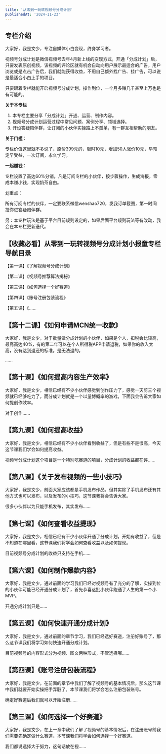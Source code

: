 ```yaml
---
title: '从零到一玩转视频号分成计划'
publishedAt: '2024-11-23'
---
```


## 专栏介绍

大家好，我是文少，专注自媒体小白变现，终身学习者。

视频号分成计划是微信视频号去年4月新上线的变现方式，开通「分成计划」后，只要发表原创视频，该视频的评论区就有机会自动向用户展示最适合的广告，用户浏览或是点击广告后，我们就能获得收益，不用自己额外找广告、挂广告，可以说是最适合小白上手的项目。

只要跟着专栏就能开启视频号分成计划，操作到位，一个月多赚几千甚至上万也是有可能的。

**关于本专栏**

1. 本专栏主要分享「分成计划」开通、运营、制作内容。
2. 视频号分成计划运营过程中常见问题、案例分享、领域选择。
3. 开设答疑陪伴群，让订阅的小伙伴实操路上不孤单，有一群互相帮助的朋友。

**关于门槛：**

专栏价值这里就不多说了，原价399元的，限时10元，增加50人涨价10元，早预定早受益，一次订阅，永久学习。

**一起赚钱：**

专栏设置了高达60%分销，凡是订阅专栏的小伙伴，按步骤操作，生成海报，零成本赚小钱，实现奶茶自由。

划重点：

所有订阅专栏的伙伴，一定要联系微信wenshao720，发我订单截图，第一时间拉你进答疑陪伴群。

另：本专栏玩法是基于平台目前规则设定的，如果后面平台规则玩法等有改动，我会在本专栏更新迭代。



## 【收藏必看】从零到一玩转视频号分成计划小报童专栏导航目录
【第一课】《了解视频号分成计划》

【第二课】《视频号推荐算法揭秘》

【第三课】《如何选择一个好赛道》

【第四课】《账号注册包装流程》

【第五课】《......

## 【第十二课】《如何申请MCN统一收款》
大家好，我是文少，对于批量做分成计划的小伙伴，如果是个人，扣税会比较高，最高高达40%，有的第二年可以在个人所得税APP申请退税，如果你的收入太高，没有达到退还的标准，是无法退的。

......

## 【第十课】《如何提高内容生产效率》
大家好，我是文少，相信已经有不少小伙伴感觉到创作压力了，感觉一天剪三个视频就已经够吃力了，而分成计划就是一个以量博概率的游戏，下面我会告诉大家如何提创作效率。

对于创作......

## 【第九课】《如何提高收益》
大家好，我是文少，相信已经有不少小伙伴看到收益了，但是有些不是很高，今天这节课我们学会如何提高收益。

视频号分成计划这个项目是一个特别吃赛道的项目，分成计划的收益都在评......

## 【第八课】《关于发布视频的一些小技巧》
大家好，我是文少，前面大家应该都是手机发布作品，但其实除了手机发布还有其他方式也可以发布，以及发布的小技巧，这节课我将会告诉大家。

很多小伙伴以为只能手机发布，其实发布......

## 【第七课】《如何查看收益提现》
大家好，我是文少，相信已经有不少小伙伴开通了分成计划，开始有收益了，但是不知道在哪里看，这节课我们将学会如何查看收益以及如何提现。

目前视频号分成计划的收益只支持在手机......

## 【第六课】《如何制作爆款内容》
大家好，我是文少，通过前面的学习我们已经对视频号有了充分的了解，实操到位的小伙伴可能已经开通分成计划了，首先恭喜这批小伙伴跑通了人生的第一个小MVP。

开通分成计划只是......

## 【第五课】《如何快速开通分成计划》
大家好，我是文少，通过前面的章节学习，我们已经选好赛道，注册好账号了，那么这节课我们将学习如何快速开通分成计划。

目前视频号的内容形式分为视频、图文两种形式，不管选择哪......

## 【第四课】《账号注册包装流程》
大家好，我是文少，在前面的章节中我们了解了视频号的基本情况后，那么这节课中我们就要开始实操把手弄脏了，本节课我们将学会怎么注册包装账号。

确定好赛道后我们就可以开始注册......

## 【第三课】《如何选择一个好赛道》
大家好，我是文少，在上一章中我们了解了视频号的基本情况后，在注册账号前我们需要先确定做什么赛道，本节课我们将学会如何选择一个好赛道。

我们都说选择大于努力，这句话放在视......

